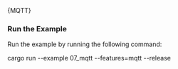 
<DotEnvWarning />

<CodeBlock className="language-typescript">
  {MQTT}
</CodeBlock>

### Run the Example

Run the example by running the following command:

<CodeBlock className="language-bash">
    cargo run --example 07_mqtt --features=mqtt --release
</CodeBlock>

